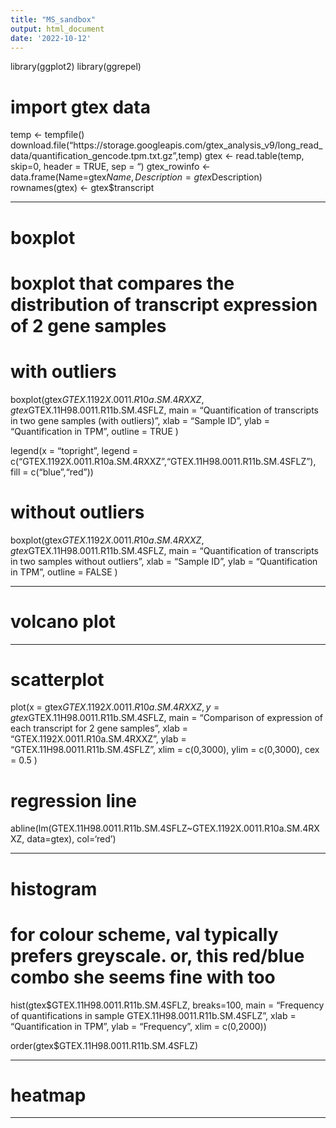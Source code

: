 ```yaml
---
title: "MS_sandbox"
output: html_document
date: '2022-10-12'
---
```


library(ggplot2)
library(ggrepel)

# import gtex data

temp <- tempfile()
download.file("https://storage.googleapis.com/gtex_analysis_v9/long_read_data/quantification_gencode.tpm.txt.gz",temp)
gtex <- read.table(temp, skip=0, header = TRUE, sep = "\t")
gtex_rowinfo <- data.frame(Name=gtex$Name, Description=gtex$Description)
rownames(gtex) <- gtex$transcript

---

# boxplot

# boxplot that compares the distribution of transcript expression of 2 gene samples

# with outliers
boxplot(gtex$GTEX.1192X.0011.R10a.SM.4RXXZ, gtex$GTEX.11H98.0011.R11b.SM.4SFLZ,
main = "Quantification of transcripts in two \n gene samples (with outliers)",
xlab = "Sample ID",
ylab = "Quantification in TPM",
outline = TRUE
)

legend(x = "topright", legend = c("GTEX.1192X.0011.R10a.SM.4RXXZ","GTEX.11H98.0011.R11b.SM.4SFLZ"), fill = c("blue","red"))


# without outliers
boxplot(gtex$GTEX.1192X.0011.R10a.SM.4RXXZ, gtex$GTEX.11H98.0011.R11b.SM.4SFLZ,
main = "Quantification of transcripts in two \n samples without outliers",
xlab = "Sample ID",
ylab = "Quantification in TPM",
outline = FALSE
)


---

# volcano plot



---

# scatterplot

plot(x = gtex$GTEX.1192X.0011.R10a.SM.4RXXZ,
y = gtex$GTEX.11H98.0011.R11b.SM.4SFLZ,
main = "Comparison of expression of each \n transcript for 2 gene samples",
xlab = "GTEX.1192X.0011.R10a.SM.4RXXZ",
ylab = "GTEX.11H98.0011.R11b.SM.4SFLZ",
xlim = c(0,3000), ylim = c(0,3000), cex = 0.5
)

# regression line
abline(lm(GTEX.11H98.0011.R11b.SM.4SFLZ~GTEX.1192X.0011.R10a.SM.4RXXZ, 
data=gtex), col='red')


---

# histogram
# for colour scheme, val typically prefers greyscale. or, this red/blue combo she seems fine with too

hist(gtex$GTEX.11H98.0011.R11b.SM.4SFLZ, breaks=100,
main = "Frequency of quantifications in sample \n GTEX.11H98.0011.R11b.SM.4SFLZ", 
xlab = "Quantification in TPM", ylab = "Frequency",
xlim = c(0,2000))

order(gtex$GTEX.11H98.0011.R11b.SM.4SFLZ)



---

# heatmap



---